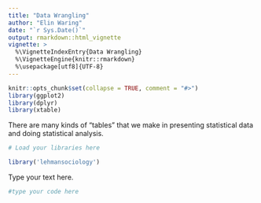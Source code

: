 ```yaml
---
title: "Data Wrangling"
author: "Elin Waring"
date: "`r Sys.Date()`"
output: rmarkdown::html_vignette
vignette: >
  %\VignetteIndexEntry{Data Wrangling}
  %\VignetteEngine{knitr::rmarkdown}
  %\usepackage[utf8]{UTF-8}
---
```


```r
knitr::opts_chunk$set(collapse = TRUE, comment = "#>")
library(ggplot2)
library(dplyr) 
library(xtable)
```

There are many kinds of "tables" that we make in presenting statistical data and doing statistical analysis.  
 
```r
# Load your libraries here

library('lehmansociology')

```

Type your text here.

````r
#type your code here

````

